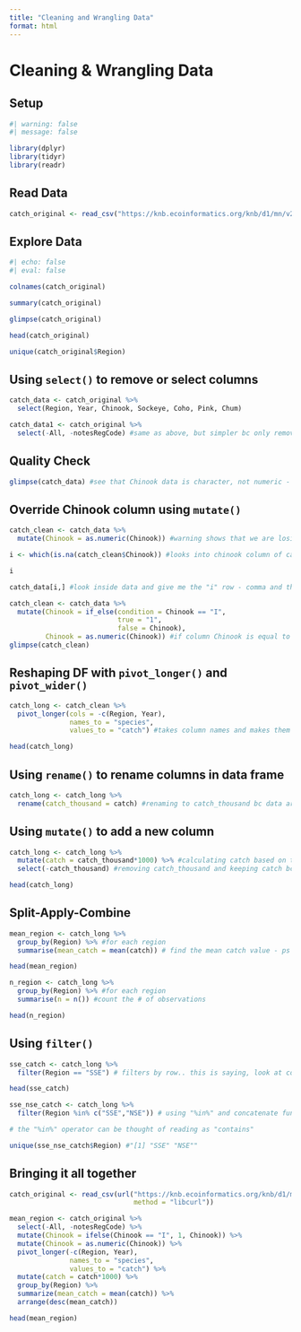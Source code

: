 ```yaml
---
title: "Cleaning and Wrangling Data"
format: html
---
```


# Cleaning & Wrangling Data

## Setup

```r

#| warning: false
#| message: false

library(dplyr)
library(tidyr)
library(readr)
```

## Read Data

```r
catch_original <- read_csv("https://knb.ecoinformatics.org/knb/d1/mn/v2/object/df35b.302.1")
```

## Explore Data

```r

#| echo: false
#| eval: false

colnames(catch_original)

summary(catch_original)

glimpse(catch_original)

head(catch_original)

unique(catch_original$Region)
```

## Using `select()` to remove or select columns
```r
catch_data <- catch_original %>% 
  select(Region, Year, Chinook, Sockeye, Coho, Pink, Chum) 

catch_data1 <- catch_original %>% 
  select(-All, -notesRegCode) #same as above, but simpler bc only removing small # of columns
```

## Quality Check
```r
glimpse(catch_data) #see that Chinook data is character, not numeric - why?
```

## Override Chinook column using `mutate()`
```r
catch_clean <- catch_data %>% 
  mutate(Chinook = as.numeric(Chinook)) #warning shows that we are losing data
```

```r
i <- which(is.na(catch_clean$Chinook)) #looks into chinook column of catch clean and tell me which columns are NA

i

catch_data[i,] #look inside data and give me the "i" row - comma and then nothing means all of the columns - can see that Chinook has an I there instead of a 1... that's the issue!
```

```r
catch_clean <- catch_data %>% 
  mutate(Chinook = if_else(condition = Chinook == "I",
                           true = "1",
                           false = Chinook),
         Chinook = as.numeric(Chinook)) #if column Chinook is equal to I, then change to 1, if not then keep the same - also, make sure to change everything to numeric
glimpse(catch_clean)
```

## Reshaping DF with `pivot_longer()` and `pivot_wider()`

```r
catch_long <- catch_clean %>% 
  pivot_longer(cols = -c(Region, Year),
               names_to = "species",
               values_to = "catch") #takes column names and makes them a species and their values to a new column as catch

head(catch_long)
```

## Using `rename()` to rename columns in data frame

```r
catch_long <- catch_long %>% 
  rename(catch_thousand = catch) #renaming to catch_thousand bc data are in the thousands start with new name and then relate to old column name
```

## Using `mutate()` to add a new column
```r
catch_long <- catch_long %>% 
  mutate(catch = catch_thousand*1000) %>% #calculating catch based on the fact this is the thousands
  select(-catch_thousand) #removing catch_thousand and keeping catch bc it is indicative of true catch

head(catch_long)
```

## Split-Apply-Combine
```r
mean_region <- catch_long %>% 
  group_by(Region) %>% #for each region
  summarise(mean_catch = mean(catch)) # find the mean catch value - ps I messed up the calculation somewhere along the way

head(mean_region)

n_region <- catch_long %>% 
  group_by(Region) %>% #for each region
  summarise(n = n()) #count the # of observations

head(n_region)
```

## Using `filter()` 
```r
sse_catch <- catch_long %>% 
  filter(Region == "SSE") # filters by row.. this is saying, look at column region and give back everything equal (i.e., "==") to SSE

head(sse_catch)

sse_nse_catch <- catch_long %>% 
  filter(Region %in% c("SSE","NSE")) # using "%in%" and concatenate function (i.e., c()), you can filter for multiple things at once

# the "%in%" operator can be thought of reading as "contains"

unique(sse_nse_catch$Region) #"[1] "SSE" "NSE""

```

## Bringing it all together
```r
catch_original <- read_csv(url("https://knb.ecoinformatics.org/knb/d1/mn/v2/object/df35b.302.1", 
                               method = "libcurl"))

mean_region <- catch_original %>%
  select(-All, -notesRegCode) %>% 
  mutate(Chinook = ifelse(Chinook == "I", 1, Chinook)) %>% 
  mutate(Chinook = as.numeric(Chinook)) %>% 
  pivot_longer(-c(Region, Year), 
               names_to = "species", 
               values_to = "catch") %>%
  mutate(catch = catch*1000) %>% 
  group_by(Region) %>% 
  summarize(mean_catch = mean(catch)) %>% 
  arrange(desc(mean_catch))

head(mean_region)
```


